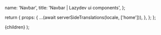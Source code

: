 


  name: 'Navbar',
  title: 'Navbar | Lazydev ui components',
};

  return {
    props: {
      ...(await serverSideTranslations(locale, ['home'])),
    },
  };
};

<PrevAndNext
  leftPath="/docs/components/pagination"
  rightPath="/docs/components/sidebar"
/>


<Test />

  <NestedLayout name={meta.name} title={meta.title}>
    {children}
  </NestedLayout>
);
